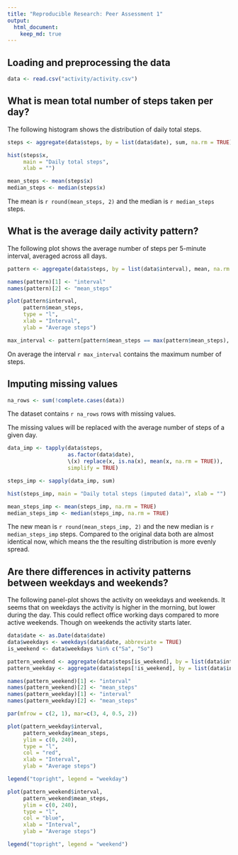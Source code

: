 ```yaml
---
title: "Reproducible Research: Peer Assessment 1"
output: 
  html_document:
    keep_md: true
---
```



## Loading and preprocessing the data

```r
data <- read.csv("activity/activity.csv")

```

## What is mean total number of steps taken per day?

The following histogram shows the distribution of daily total steps.

```r
steps <- aggregate(data$steps, by = list(data$date), sum, na.rm = TRUE)

hist(steps$x, 
     main = "Daily total steps",
     xlab = "")

mean_steps <- mean(steps$x)
median_steps <- median(steps$x)

```
The mean is `r round(mean_steps, 2)` and the median is `r median_steps` steps.



## What is the average daily activity pattern?

The following plot shows the average number of steps per 5-minute interval, averaged across all days.

```r
pattern <- aggregate(data$steps, by = list(data$interval), mean, na.rm = TRUE)

names(pattern)[1] <- "interval"
names(pattern)[2] <- "mean_steps"

plot(pattern$interval, 
     pattern$mean_steps, 
     type = "l",
     xlab = "Interval",
     ylab = "Average steps")

max_interval <- pattern[pattern$mean_steps == max(pattern$mean_steps), "interval"]

```
On average the interval `r max_interval` contains the maximum number of steps.


## Imputing missing values

```r

na_rows <- sum(!complete.cases(data))

```
The dataset contains `r na_rows` rows with missing values.

The missing values will be replaced with the average number of steps of a given day.

```r

data_imp <- tapply(data$steps, 
                   as.factor(data$date), 
                   \(x) replace(x, is.na(x), mean(x, na.rm = TRUE)),
                   simplify = TRUE)

steps_imp <- sapply(data_imp, sum)

hist(steps_imp, main = "Daily total steps (imputed data)", xlab = "")

mean_steps_imp <- mean(steps_imp, na.rm = TRUE)
median_steps_imp <- median(steps_imp, na.rm = TRUE)

```
The new mean is `r round(mean_steps_imp, 2)` and the new median is `r median_steps_imp` steps. Compared to the original data both are almost identical now, which means the the resulting distribution is more evenly spread.

## Are there differences in activity patterns between weekdays and weekends?

The following panel-plot shows the activity on weekdays and weekends. It seems that on weekdays the activity is higher in the morning, but lower during the day. This could reflect office working days compared to more active weekends. Though on weekends the activity starts later.

```r

data$date <- as.Date(data$date)
data$weekdays <- weekdays(data$date, abbreviate = TRUE)
is_weekend <- data$weekdays %in% c("Sa", "So")

pattern_weekend <- aggregate(data$steps[is_weekend], by = list(data$interval[is_weekend]), mean, na.rm = TRUE)
pattern_weekday <- aggregate(data$steps[!is_weekend], by = list(data$interval[!is_weekend]), mean, na.rm = TRUE)

names(pattern_weekend)[1] <- "interval"
names(pattern_weekend)[2] <- "mean_steps"
names(pattern_weekday)[1] <- "interval"
names(pattern_weekday)[2] <- "mean_steps"

par(mfrow = c(2, 1), mar=c(3, 4, 0.5, 2))

plot(pattern_weekday$interval, 
     pattern_weekday$mean_steps,
     ylim = c(0, 240),
     type = "l",
     col = "red", 
     xlab = "Interval",
     ylab = "Average steps")

legend("topright", legend = "weekday")

plot(pattern_weekend$interval, 
     pattern_weekend$mean_steps,
     ylim = c(0, 240),
     type = "l",
     col = "blue",
     xlab = "Interval",
     ylab = "Average steps")

legend("topright", legend = "weekend")

```

